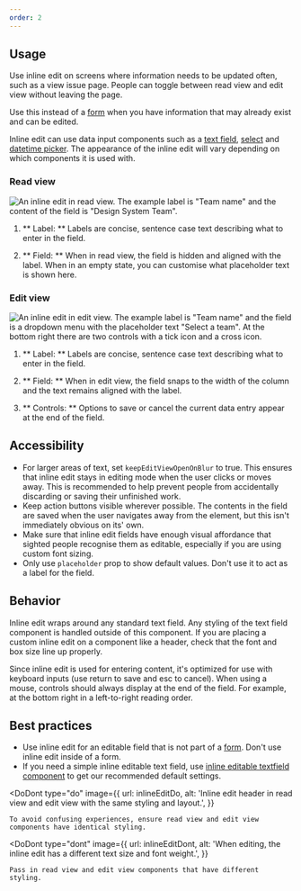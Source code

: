 ```yaml
---
order: 2
---
```



## Usage

Use inline edit on screens where information needs to be updated often, such as a view issue page.
People can toggle between read view and edit view without leaving the page.

Use this instead of a [form](/components/form/examples) when you have information that may already
exist and can be edited.

Inline edit can use data input components such as a [text field](/components/textfield),
[select](/components/select) and
[datetime picker](https://atlaskit.atlassian.com/packages/design-system/datetime-picker). The
appearance of the inline edit will vary depending on which components it is used with.

### Read view

![An inline edit in read view. The example label is "Team name" and the content of the field is "Design System Team".](./images/inline-edit-anatomy.png)

1. ** Label: ** Labels are concise, sentence case text describing what to enter in the field.

2. ** Field: ** When in read view, the field is hidden and aligned with the label. When in an empty
   state, you can customise what placeholder text is shown here.

### Edit view

![An inline edit in edit view. The example label is "Team name" and the field is a dropdown menu with the placeholder text "Select a team". At the bottom right there are two controls with a tick icon and a cross icon.](./images/inline-edit-anatomy-edit-view.png)

1. ** Label: ** Labels are concise, sentence case text describing what to enter in the field.

2. ** Field: ** When in edit view, the field snaps to the width of the column and the text remains
   aligned with the label.

3. ** Controls: ** Options to save or cancel the current data entry appear at the end of the field.

## Accessibility

- For larger areas of text, set `keepEditViewOpenOnBlur` to true. This ensures that inline edit
  stays in editing mode when the user clicks or moves away. This is recommended to help prevent
  people from accidentally discarding or saving their unfinished work.
- Keep action buttons visible wherever possible. The contents in the field are saved when the user
  navigates away from the element, but this isn't immediately obvious on its' own.
- Make sure that inline edit fields have enough visual affordance that sighted people recognise them
  as editable, especially if you are using custom font sizing.
- Only use `placeholder` prop to show default values. Don't use it to act as a label for the field.

## Behavior

Inline edit wraps around any standard text field. Any styling of the text field component is handled
outside of this component. If you are placing a custom inline edit on a component like a header,
check that the font and box size line up properly.

Since inline edit is used for entering content, it's optimized for use with keyboard inputs (use
return to save and esc to cancel). When using a mouse, controls should always display at the end of
the field. For example, at the bottom right in a left-to-right reading order.

## Best practices

- Use inline edit for an editable field that is not part of a [form](/patterns/forms). Don't use
  inline edit inside of a form.
- If you need a simple inline editable text field, use
  [inline editable textfield component](/components/inline-edit/inline-editable-textfield/examples)
  to get our recommended default settings.

<DoDont
	type="do"
	image={{
		url: inlineEditDo,
		alt: 'Inline edit header in read view and edit view with the same styling and layout.',
	}}
>
	To avoid confusing experiences, ensure read view and edit view components have identical styling.
</DoDont>

<DoDont
	type="dont"
	image={{
		url: inlineEditDont,
		alt: 'When editing, the inline edit has a different text size and font weight.',
	}}
>
	Pass in read view and edit view components that have different styling.
</DoDont>

